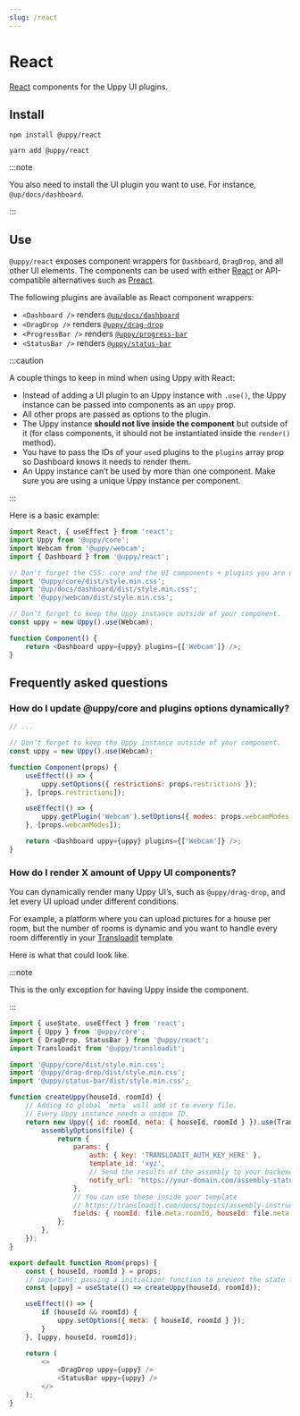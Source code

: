 ```yaml
---
slug: /react
---
```



# React

[React][] components for the Uppy UI plugins.

## Install

<Tabs>
  <TabItem value="npm" label="NPM" default>

```shell
npm install @uppy/react
```

  </TabItem>

  <TabItem value="yarn" label="Yarn">

```shell
yarn add @uppy/react
```

  </TabItem>
</Tabs>

:::note

You also need to install the UI plugin you want to use. For instance,
`@up/docs/dashboard`.

:::

## Use

`@uppy/react` exposes component wrappers for `Dashboard`, `DragDrop`, and all
other UI elements. The components can be used with either [React][] or
API-compatible alternatives such as [Preact][].

The following plugins are available as React component wrappers:

- `<Dashboard />` renders [`@up/docs/dashboard`](/docs/dashboard)
- `<DragDrop />` renders [`@uppy/drag-drop`](/docs/drag-drop)
- `<ProgressBar />` renders [`@uppy/progress-bar`](/docs/progress-bar)
- `<StatusBar />` renders [`@uppy/status-bar`](/docs/status-bar)

:::caution

A couple things to keep in mind when using Uppy with React:

- Instead of adding a UI plugin to an Uppy instance with `.use()`, the Uppy
  instance can be passed into components as an `uppy` prop.
- All other props are passed as options to the plugin.
- The Uppy instance **should not live inside the component** but outside of it
  (for class components, it should not be instantiated inside the `render()`
  method).
- You have to pass the IDs of your `use`d plugins to the `plugins` array prop so
  Dashboard knows it needs to render them.
- An Uppy instance can’t be used by more than one component. Make sure you are
  using a unique Uppy instance per component.

:::

Here is a basic example:

```js
import React, { useEffect } from 'react';
import Uppy from '@uppy/core';
import Webcam from '@uppy/webcam';
import { Dashboard } from '@uppy/react';

// Don't forget the CSS: core and the UI components + plugins you are using.
import '@uppy/core/dist/style.min.css';
import '@up/docs/dashboard/dist/style.min.css';
import '@uppy/webcam/dist/style.min.css';

// Don’t forget to keep the Uppy instance outside of your component.
const uppy = new Uppy().use(Webcam);

function Component() {
	return <Dashboard uppy={uppy} plugins={['Webcam']} />;
}
```

## Frequently asked questions

### How do I update @uppy/core and plugins options dynamically?

```js
// ...

// Don’t forget to keep the Uppy instance outside of your component.
const uppy = new Uppy().use(Webcam);

function Component(props) {
	useEffect(() => {
		uppy.setOptions({ restrictions: props.restrictions });
	}, [props.restrictions]);

	useEffect(() => {
		uppy.getPlugin('Webcam').setOptions({ modes: props.webcamModes });
	}, [props.webcamModes]);

	return <Dashboard uppy={uppy} plugins={['Webcam']} />;
}
```

### How do I render X amount of Uppy UI components?

You can dynamically render many Uppy UI’s, such as `@uppy/drag-drop`, and let
every UI upload under different conditions.

For example, a platform where you can upload pictures for a house per room, but
the number of rooms is dynamic and you want to handle every room differently in
your [Transloadit](https://transloadit.com) template

Here is what that could look like.

:::note

This is the only exception for having Uppy inside the component.

:::

```js
import { useState, useEffect } from 'react';
import { Uppy } from '@uppy/core';
import { DragDrop, StatusBar } from '@uppy/react';
import Transloadit from '@uppy/transloadit';

import '@uppy/core/dist/style.min.css';
import '@uppy/drag-drop/dist/style.min.css';
import '@uppy/status-bar/dist/style.min.css';

function createUppy(houseId, roomId) {
	// Adding to global `meta` will add it to every file.
	// Every Uppy instance needs a unique ID.
	return new Uppy({ id: roomId, meta: { houseId, roomId } }).use(Transloadit, {
		assemblyOptions(file) {
			return {
				params: {
					auth: { key: 'TRANSLOADIT_AUTH_KEY_HERE' },
					template_id: 'xyz',
					// Send the results of the assembly to your backend.
					notify_url: 'https://your-domain.com/assembly-status',
				},
				// You can use these inside your template
				// https://transloadit.com/docs/topics/assembly-instructions/#form-fields-in-instructions
				fields: { roomId: file.meta.roomId, houseId: file.meta.houseId },
			};
		},
	});
}

export default function Room(props) {
	const { houseId, roomId } = props;
	// important: passing a initializer function to prevent the state from recreating.
	const [uppy] = useState(() => createUppy(houseId, roomId));

	useEffect(() => {
		if (houseId && roomId) {
			uppy.setOptions({ meta: { houseId, roomId } });
		}
	}, [uppy, houseId, roomId]);

	return (
		<>
			<DragDrop uppy={uppy} />
			<StatusBar uppy={uppy} />
		</>
	);
}
```

[react]: https://facebook.github.io/react
[preact]: https://preactjs.com/
